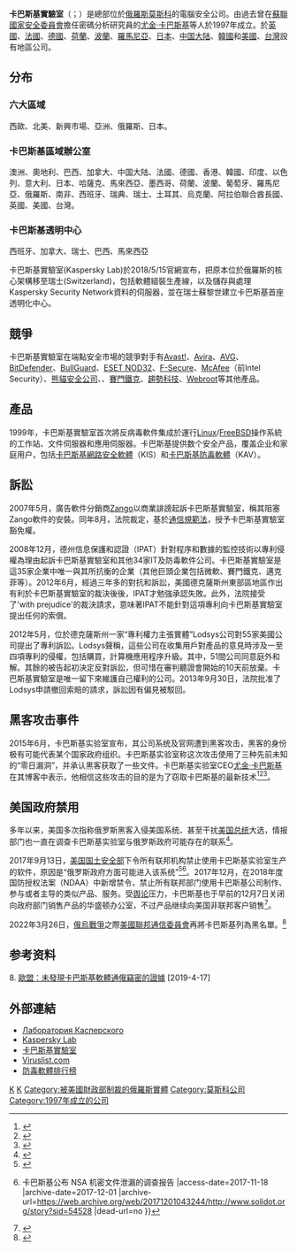 {{multiple issues|
{{copyedit|time=2014-06-10T09:27:29+00:00}}
{{Refimprove|time=2017-01-23T16:37:48+00:00}}
}}
{{noteTA
|G1=IT
|1=zh-hk:Kaspersky Internet Security; zh-tw:卡巴斯基網路安全軟體; zh-cn:卡巴斯基安全软件;
|2=zh-hk:Kaspersky Anti-Virus; zh-cn:卡巴斯基反病毒软件; zh-tw:卡巴斯基防毒軟體;
}}
{{Infobox Company
| company_name = 卡巴斯基實驗室
| company_name_en = Kaspersky Lab
| native_name = Лаборатория Касперского
| company_logo = [[File:Kaspersky_logo.svg|250px]]
| company_type = [[股票|股票]]未公開上市公司
| foundation = 1997年
| location = {{flag|俄羅斯}}[[莫斯科|莫斯科]]
| area_served = 開發安全軟體、[[電腦病毒|電腦病毒]]研究
| key_people = [[首席執行官|首席執行官]][[尤金·卡巴斯基|尤金·卡巴斯基]]<br />[[董事局|董事局]][[主席|主席]]娜塔莉亚·卡巴斯基
| products = 電腦安全軟體
| homepage = {{url|http://www.kaspersky.com}}
}}
'''卡巴斯基實驗室'''（{{lang-ru|Лаборато́рия Каспе́рского}}；{{lang-en|Kaspersky Lab}}）是總部位於[[俄羅斯|俄羅斯]][[莫斯科|莫斯科]]的電腦安全公司。由過去曾在[[蘇聯國家安全委員會|蘇聯國家安全委員會]]擔任密碼分析研究員的[[尤金·卡巴斯基|尤金·卡巴斯基]]等人於1997年成立。於[[英國|英國]]、[[法國|法國]]、[[德國|德國]]、[[荷蘭|荷蘭]]、[[波蘭|波蘭]]、[[羅馬尼亞|羅馬尼亞]]、[[日本|日本]]、[[中国大陆|中国大陆]]、[[大韓民國|韓國]]和[[美國|美國]]、[[台灣|台灣]]設有地區公司。

== 分布 ==
=== 六大區域 ===
西歐、北美、新興市場、亞洲、俄羅斯、日本。

=== 卡巴斯基區域辦公室 ===
澳洲、奧地利、巴西、加拿大、中国大陆、法國、德國、香港、韓國、印度、以色列、意大利、日本、哈薩克、馬來西亞、墨西哥、荷蘭、波蘭、葡萄牙、羅馬尼亞、俄羅斯、南非、西班牙、瑞典、瑞士、土耳其、烏克蘭、阿拉伯聯合酋長國、英國、美國、台灣。

=== 卡巴斯基透明中心 ===
西班牙、加拿大、瑞士、巴西、馬來西亞

卡巴斯基實驗室(Kaspersky Lab)於2018/5/15官網宣布，把原本位於俄羅斯的核心架構移至瑞士(Switzerland)，包括軟體組裝生產線，以及儲存與處理Kaspersky Security Network資料的伺服器，並在瑞士蘇黎世建立卡巴斯基首座透明化中心。

== 競爭 ==
卡巴斯基實驗室在端點安全市場的競爭對手有[[Avast!|Avast!]]、[[Avira_AntiVirus|Avira]]、[[AVG_Anti-Virus|AVG]]、[[BitDefender|BitDefender]]、[[BullGuard|BullGuard]]、[[ESET_NOD32|ESET NOD32]]、[[F-Secure|F-Secure]]、[[McAfee|McAfee]]（前Intel Security）、[[熊貓安全公司|熊貓安全公司]]、{{tsl|en|Sophos|Sophos}}、[[賽門鐵克|賽門鐵克]]、[[趨勢科技|趨勢科技]]、[[Webroot|Webroot]]等其他產品。
<!-- 这种东西在没有查考资料之还是不要写吧...
== 卡巴斯基實驗室市場地位 ==
=== 全球領導地位 ===
* 終端安全市場（個人產品+企業產品）排名第四位（IDC，2012）
* 全球第三大個人用戶終端安全市場供應商以及全球第5大企業產品終端安全市場供應商。（IDC，2012）
* 企業終端安全市場安全套件業務排名第三（IDC，2012）
* 在Gartner發布的Magic Quadrant研究報告中被稱為終端保護平台領導者。
* 在IDC MarketScape發布的2012西歐企業產品終端安全供應商分析報告中被命名為行業領先者。
* 在Forrester調查報告中被稱為終端安全解決方案市場領導者之一。
* 卡巴斯基實驗室在獨立產品測試中榮獲行業最佳表現：2012年卡巴斯基實驗室終端產品參加了73項測試與評估。其中31項排名第一，87%的卡巴斯基實驗室測試項目名列前三。
* 卡巴斯基產品的客戶維繫指數明顯高於行業平均水平和其他主要競爭對手：2012年企業產品的維繫指數為106，個人產品的維繫指數為99。
* 卡巴斯基實驗室積極擴展其知識產權。公司旗下的產品在美國、俄羅斯、歐盟和中國擁有超過160項專利。

=== 地區領導地位 ===
* 歐洲零售市場第二大安全軟件供應商及部分歐洲國家個人用戶市場領先者。
* 美國及加拿大安全軟件零售市場銷售額（以美金計算）排名第二，基於單位銷售量。

90年代中期，尤金•卡巴斯基設計並發展了一個在線知識數據庫，用於收集，分類以及與公眾分享專業技術。這個在線安全情報中心叫做Securelist—專門提供由70名卡巴斯基實驗室頂級安全專家共同撰寫，並針對網絡威脅研究分析為主的非商業安全情報資源。卡巴斯基實驗室贊助一些世界各地的運動員和運動隊，包括法拉利一級方程式賽車隊和地理探險隊。
-->

== 產品 ==
<!--注意中国分销商提供的产品与卡巴斯基本身提供的产品不同，原文杂乱且太像广告词，故已全部删除。请不要乱写。-->

1999年，卡巴斯基實驗室首次將反病毒軟件集成於運行[[Linux|Linux]]/[[FreeBSD|FreeBSD]]操作系統的工作站、文件伺服器和應用伺服器。卡巴斯基提供数个安全产品，覆盖企业和家庭用户，包括[[Kaspersky_Internet_Security|卡巴斯基網路安全軟體]]（KIS）和[[Kaspersky_Anti-Virus|卡巴斯基防毒軟體]]（KAV）。

== 訴訟 ==
2007年5月，廣告軟件分銷商[[Hotbar|Zango]]以商業誹謗起訴卡巴斯基實驗室，稱其阻塞Zango軟件的安裝。同年8月，法院裁定，基於[[通信规范法|通信規範法]]，授予卡巴斯基實驗室豁免權。

2008年12月，德州信息保護和認證（IPAT）針對程序和數據的監控技術以專利侵權為理由起訴卡巴斯基實驗室和其他34家IT及防毒軟件公司。卡巴斯基實驗室是這35家企業中唯一與其所抗衡的企業（其他巨頭企業包括微軟、賽門鐵克、邁克菲等）。2012年6月，經過三年多的對抗和訴訟，美國德克薩斯州東部區地區作出有利於卡巴斯基實驗室的裁決後後，IPAT才勉強承認失敗。此外，法院接受了'with prejudice'的裁決請求，意味著IPAT不能針對這項專利向卡巴斯基實驗室提出任何的索償。

2012年5月，位於德克薩斯州一家“專利權力主張實體”Lodsys公司對55家美國公司提出了專利訴訟。Lodsys聲稱，這些公司在收集用戶對產品的意見時涉及一至四項專利的侵權，包括購買，計算機應用程序升級。其中，51間公司同意庭外和解。其餘的被告起初決定反對訴訟，但可惜在審判聽證會開始的10天前放棄。卡巴斯基實驗室是唯一留下來維護自己權利的公司。2013年9月30日，法院批准了Lodsys申請撤回索賠的請求，訴訟因有偏見被駁回。

== 黑客攻击事件 ==
2015年6月，卡巴斯基实验室宣布，其公司系统及官网遭到黑客攻击，黑客的身份极有可能代表某个国家政府组织。卡巴斯基实验室称这次攻击使用了三种先前未知的“零日漏洞”，并承认黑客获取了一些文件。卡巴斯基实验室CEO[[尤金·卡巴斯基|尤金·卡巴斯基]]在其博客中表示，他相信这些攻击的目的是为了窃取卡巴斯基的最新技术<ref>{{Cite web|url = http://tech.qq.com/a/20150611/058468.htm|title = 卡巴斯基遭黑客攻击系统被攻破|accessdate = 2015-08-06|author = |date = 2015-06-11|publisher = 腾讯科技|language = zh-cn|archive-date = 2019-06-09|archive-url = https://web.archive.org/web/20190609022958/http://tech.qq.com/a/20150611/058468.htm|dead-url = no}}</ref><ref>{{Cite web|url = http://news.mydrivers.com/1/434/434456.htm|title = 囧：卡巴斯基被黑客入侵了|accessdate = 2015-08-06|author = |date = 2015-06-13|publisher = 驱动之家|language = zh-cn|archive-date = 2019-06-11|archive-url = https://web.archive.org/web/20190611000440/http://news.mydrivers.com/1/434/434456.htm|dead-url = no}}</ref><ref>{{Cite web|url = http://digi.163.com/15/0611/08/ARQK9DBT00162OUT.html|title = 卡巴斯基实验室系统及官网遭黑客攻击|accessdate = 2015-08-06|author = |date = 2015-06-11|publisher = 网易数码|language = zh-cn|archive-date = 2019-06-08|archive-url = https://web.archive.org/web/20190608123751/http://digi.163.com/15/0611/08/ARQK9DBT00162OUT.html|dead-url = no}}</ref>。

== 美国政府禁用 ==
多年以来，美国多次指称俄罗斯黑客入侵美国系统、甚至干扰[[美国总统|美国总统]]大选，情报部门也一直在调查卡巴斯基实验室与俄罗斯政府可能存在的联系<ref>{{cite web|author1=界面|title=卡巴斯基遭美国政府“封杀”|url=https://finance.sina.com.cn/stock/usstock/c/2017-09-15/doc-ifykywuc4387796.shtml|website=新浪财经|accessdate=2017-12-14|date=2017-09-15|archive-date=2019-06-05|archive-url=https://web.archive.org/web/20190605033144/https://finance.sina.com.cn/stock/usstock/c/2017-09-15/doc-ifykywuc4387796.shtml|dead-url=no}}</ref>。

2017年9月13日，[[美国国土安全部|美国国土安全部]]下令所有联邦机构禁止使用卡巴斯基实验室生产的软件，原因是“俄罗斯政府方面可能进入该系统”<ref>{{Cite web|url = http://world.huanqiu.com/exclusive/2017-09/11245874.html|title = 卡巴斯基疑涉“通俄”遭美政府机构“封杀” 回应：指控毫无根据！|accessdate = 2017-09-14|author = |date = 2017-09-14|publisher = 环球网|language = zh-cn|archive-date = 2019-06-03|archive-url = https://web.archive.org/web/20190603060517/http://world.huanqiu.com/exclusive/2017-09/11245874.html|dead-url = no}}</ref><ref>{{Cite web |url=http://www.solidot.org/story?sid=54528 |title=Solidot {{!}} 卡巴斯基公布 NSA 机密文件泄漏的调查报告 |access-date=2017-11-18 |archive-date=2017-12-01 |archive-url=https://web.archive.org/web/20171201043244/http://www.solidot.org/story?sid=54528 |dead-url=no }}</ref>。2017年12月，在2018年度国防授权法案（NDAA）中新增禁令，禁止所有联邦部门使用卡巴斯基公司制作、参与或者主导的类似产品、服务。受[[舆论|舆论]]压力，卡巴斯基也于早前的12月7日关闭向政府部门销售产品的华盛顿办公室，不过产品继续向美国非联邦客户销售<ref>{{cite web|author1=PingWest|title=特朗普签署联邦法案：将永久封禁卡巴斯基杀毒软件|url=https://tech.sina.com.cn/roll/2017-12-13/doc-ifypsvkp2460201.shtml|website=新浪科技|accessdate=2017-12-14|date=2017-12-13|archive-date=2017-12-13|archive-url=https://web.archive.org/web/20171213084659/http://tech.sina.com.cn/roll/2017-12-13/doc-ifypsvkp2460201.shtml|dead-url=no}}</ref>。

2022年3月26日，[[俄烏戰爭|俄烏戰爭]]之際[[美國聯邦通信委員會|美國聯邦通信委員會]]再將卡巴斯基列為黑名單。<ref>{{cite web |title=路透：美警告企業 卡巴斯基防毒軟體可能遭俄國利用 |url=https://www.cna.com.tw/news/aopl/202203310473.aspx |website=中央社 |accessdate=2022-05-09 |archive-date=2022-05-09 |archive-url=https://web.archive.org/web/20220509100640/https://www.cna.com.tw/news/aopl/202203310473.aspx }}</ref>

== 参考资料 ==
<references />8. [https://www.ithome.com.tw/news/130045 歐盟：未發現卡巴斯基軟體通俄竊密的證據] {{Wayback|url=https://www.ithome.com.tw/news/130045 |date=20210516032106 }}[2019-4-17]

== 外部連結 ==
{{Commonscat|Kaspersky Lab}}
* [http://www.kaspersky.ru/ Лаборатория Касперского] {{Wayback|url=http://www.kaspersky.ru/ |date=20210225062217 }}{{ru}}
* [http://www.kaspersky.com/ Kaspersky Lab]{{Wayback|url=http://www.kaspersky.com/ |date=20180128030535 }}{{en}}
* [http://www.kaspersky.com.tw/ 卡巴斯基實驗室] {{Wayback|url=http://www.kaspersky.com.tw/ |date=20210224144924 }}{{zh-tw}}
* [http://www.viruslist.com/ Viruslist.com] {{Wayback|url=http://www.viruslist.com/ |date=20100205230550 }}
* [http://anti-virus-software-review.toptenreviews.com/ 防毒軟體排行榜]{{Wayback|url=http://anti-virus-software-review.toptenreviews.com/ |date=20140425095049 }}

{{杀毒软件}}
[[Category:俄羅斯軟體公司|K]]
[[Category:总部在俄罗斯的跨国公司|K]]
[[Category:被美國財政部制裁的俄羅斯實體|Category:被美國財政部制裁的俄羅斯實體]]
[[Category:莫斯科公司|Category:莫斯科公司]]
[[Category:1997年成立的公司|Category:1997年成立的公司]]